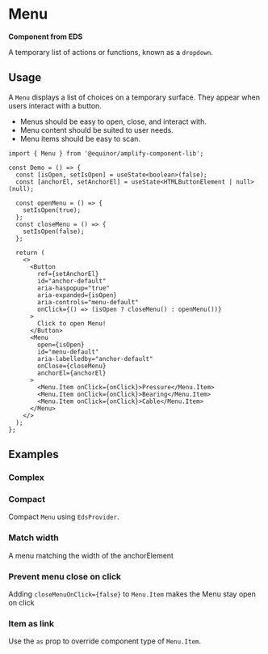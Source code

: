 
# Menu

**Component from EDS**

A temporary list of actions or functions, known as a `dropdown`.

<Links ariaUrl="https://www.w3.org/WAI/ARIA/apg/patterns/menubutton/" figmaUrl="https://www.figma.com/file/0bGXR2sCwMVSDNyyzu5BXrO5/UI%E2%80%94User-Interface?node-id=17627%3A3322" sourceUrl="https://github.com/equinor/design-system/blob/develop/packages/eds-core-react/src/components/Menu/Menu.tsx" edsSBUrl="https://storybook.eds.equinor.com/?path=/docs/navigation-menu--docs" />

<Primary />

<PropsTable />

## Usage

A `Menu` displays a list of choices on a temporary surface. They appear when users interact with a button.

<ul>
  <li>Menus should be easy to open, close, and interact with.</li>
  <li>Menu content should be suited to user needs.</li>
  <li>Menu items should be easy to scan.</li>
</ul>

```tsx
import { Menu } from '@equinor/amplify-component-lib';

const Demo = () => {
  const [isOpen, setIsOpen] = useState<boolean>(false);
  const [anchorEl, setAnchorEl] = useState<HTMLButtonElement | null>(null);

  const openMenu = () => {
    setIsOpen(true);
  };
  const closeMenu = () => {
    setIsOpen(false);
  };

  return (
    <>
      <Button
        ref={setAnchorEl}
        id="anchor-default"
        aria-haspopup="true"
        aria-expanded={isOpen}
        aria-controls="menu-default"
        onClick={() => (isOpen ? closeMenu() : openMenu())}
      >
        Click to open Menu!
      </Button>
      <Menu
        open={isOpen}
        id="menu-default"
        aria-labelledby="anchor-default"
        onClose={closeMenu}
        anchorEl={anchorEl}
      >
        <Menu.Item onClick={onClick}>Pressure</Menu.Item>
        <Menu.Item onClick={onClick}>Bearing</Menu.Item>
        <Menu.Item onClick={onClick}>Cable</Menu.Item>
      </Menu>
    </>
  );
};
```

## Examples

### Complex

<Canvas of={ComponentStories.Complex} />

### Compact

Compact `Menu` using `EdsProvider`.

<Canvas of={ComponentStories.Compact} />

### Match width

A menu matching the width of the anchorElement

<Canvas of={ComponentStories.MatchWidth} />

### Prevent menu close on click

Adding `closeMenuOnClick={false}` to `Menu.Item` makes the Menu stay open on click

<Canvas of={ComponentStories.StaysOpen} />

### Item as link

Use the `as` prop to override component type of `Menu.Item`.

<Canvas of={ComponentStories.AsLink} />
